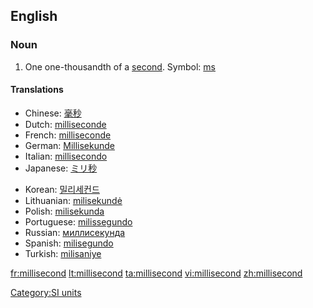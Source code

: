 ==English==

===Noun===
{{en-noun}}

# One one-thousandth of a [[second]]. Symbol: [[ms]]

====Translations====
{{trans-top|one one-thousandth of a second}}
*Chinese: [[毫秒]]
*Dutch: [[milliseconde]] {{m}}
*French: [[milliseconde]] {{f}}
*German: [[Millisekunde]] {{f}}
*Italian: [[millisecondo]] {{m}}
*Japanese: [[ミリ秒]]
{{trans-mid}}
*Korean: [[밀리세컨드]]
*Lithuanian: [[milisekundė]] {{f}}
*Polish: [[milisekunda]] {{f}}
*Portuguese: [[milissegundo]] {{m}}
*Russian: [[миллисекунда]] {{f}}
*Spanish: [[milisegundo]] {{m}}
*Turkish: [[milisaniye]]
{{trans-bottom}}

[[Category:SI units]]

[[fr:millisecond]]
[[lt:millisecond]]
[[ta:millisecond]]
[[vi:millisecond]]
[[zh:millisecond]]